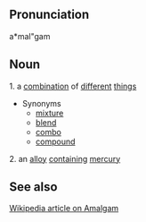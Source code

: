 ==Pronunciation==
a*mal"gam

==Noun==
1. a [[combination]] of [[different]] [[thing]]s
* Synonyms
** [[mixture]]
** [[blend]]
** [[combo]]
** [[compound]]
2. an [[alloy]] [[contain]]ing [[mercury]]

==See also==
[http://en2.wikipedia.org/wiki/Amalgam Wikipedia article on Amalgam]
